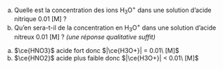 ::: {.Exercise data-latex=""}

a. Quelle est la concentration des ions H~3~O^+^ dans une solution d'acide nitrique 0.01 [M] ?
\vspace{\stretch{1}}
b. Qu’en sera-t-il de la concentration en H~3~O^+^ dans une solution d'acide nitreux 0.01 [M] ?
_(une réponse qualitative suffit)_
\vspace{\stretch{1}}

:::

::: {.Answer data-latex=""}

a. $\ce{HNO3}$ acide fort donc $|\ce{H3O+}| = 0.01\ [M]$
\vspace{1em}
b. $\ce{HNO2}$ acide plus faible donc $|\ce{H3O+}| < 0.01\ [M]$
\vspace{1em}

:::
